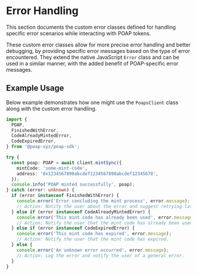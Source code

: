 # Error Handling

This section documents the custom error classes defined for handling specific error scenarios while interacting with POAP tokens.

These custom error classes allow for more precise error handling and better debugging, by providing specific error messages based on the type of error encountered. They extend the native JavaScript `Error` class and can be used in a similar manner, with the added benefit of POAP-specific error messages.

## Example Usage

Below example demonstrates how one might use the `PoapsClient` class along with the custom error handling.

```typescript
import {
  POAP,
  FinishedWithError,
  CodeAlreadyMintedError,
  CodeExpiredError,
} from '@poap-xyz/poap-sdk';

try {
  const poap: POAP = await client.mintSync({
    mintCode: 'some-mint-code',
    address: '0x1234567890abcdef1234567890abcdef12345678',
  });
  console.info('POAP minted successfully', poap);
} catch (error: unknown) {
  if (error instanceof FinishedWithError) {
    console.error('Error concluding the mint process', error.message);
    // Action: Notify the user about the error and suggest retrying later.
  } else if (error instanceof CodeAlreadyMintedError) {
    console.error('This mint code has already been used', error.message);
    // Action: Notify the user that the mint code has already been used.
  } else if (error instanceof CodeExpiredError) {
    console.error('This mint code has expired', error.message);
    // Action: Notify the user that the mint code has expired.
  } else {
    console.error('An unknown error occurred', error.message);
    // Action: Log the error and notify the user of a general error.
  }
}
```
